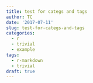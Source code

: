 ```yaml
---
title: test for categs and tags
author: TC
date: '2017-07-11'
slug: test-for-categs-and-tags
categories:
  - r
  - trivial
  - example
tags:
  - r-markdown
  - trivial
draft: true
---
```


